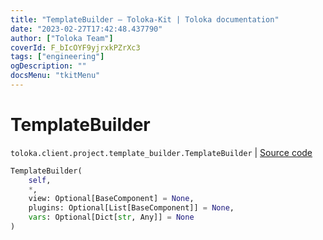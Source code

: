 ```yaml
---
title: "TemplateBuilder — Toloka-Kit | Toloka documentation"
date: "2023-02-27T17:42:48.437790"
author: ["Toloka Team"]
coverId: F_bIcOYF9yjrxkPZrXc3
tags: ["engineering"]
ogDescription: ""
docsMenu: "tkitMenu"
---
```


# TemplateBuilder
`toloka.client.project.template_builder.TemplateBuilder` | [Source code](https://github.com/Toloka/toloka-kit/blob/v1.1.4/src/client/project/template_builder/__init__.py#L222)

```python
TemplateBuilder(
    self,
    *,
    view: Optional[BaseComponent] = None,
    plugins: Optional[List[BaseComponent]] = None,
    vars: Optional[Dict[str, Any]] = None
)
```
